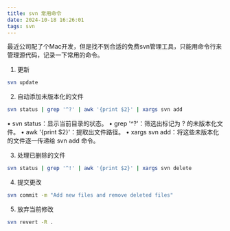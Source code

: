 ```yaml
---
title: svn 常用命令
date: 2024-10-18 16:26:01
tags: svn
---
```

最近公司配了个Mac开发，但是找不到合适的免费svn管理工具，只能用命令行来管理源代码，记录一下常用的命令。

1. 更新
```bash
svn update
```

2. 自动添加未版本化的文件
```bash
svn status | grep '^?' | awk '{print $2}' | xargs svn add
```
•	svn status：显示当前目录的状态。
•	grep '^?'：筛选出标记为 ? 的未版本化文件。
•	awk '\{print $2\}'：提取出文件路径。
•	xargs svn add：将这些未版本化的文件逐一传递给 svn add 命令。

3. 处理已删除的文件
```bash
svn status | grep '^!' | awk '{print $2}' | xargs svn delete
```

4. 提交更改
```bash
svn commit -m "Add new files and remove deleted files"
```

5. 放弃当前修改
```bash
svn revert -R . 
```
